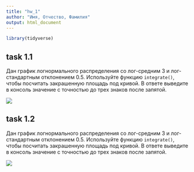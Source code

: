 ```yaml
---
title: "hw_1"
author: "Имя, Отчество, Фамилия"
output: html_document
---
```


```r
library(tidyverse)
```


## task 1.1
Дан график логнормального распределения со лог-средним 3 и лог-стандартным отклонением 0.5. Используйте функцию `integrate()`, чтобы посчитать закрашенную площадь под кривой. В ответе выведите в консоль значение с точностью до трех знаков после запятой.

![](task_1.1.png)

## task 1.2

Дан график логнормального распределения со лог-средним 3 и лог-стандартным отклонением 0.5. Используйте функцию `integrate()`, чтобы посчитать закрашенную площадь под кривой. В ответе выведите в консоль значение с точностью до трех знаков после запятой.

![](task_1.2.png)